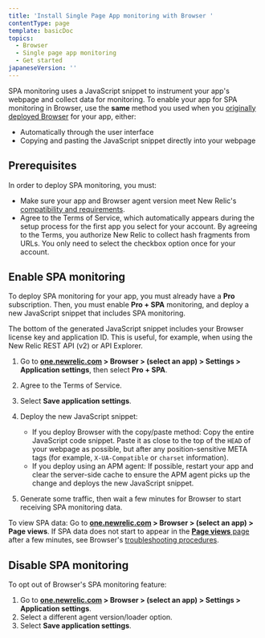 ```yaml
---
title: 'Install Single Page App monitoring with Browser '
contentType: page
template: basicDoc
topics:
  - Browser
  - Single page app monitoring
  - Get started
japaneseVersion: ''
---
```


SPA monitoring uses a JavaScript snippet to instrument your app's webpage and collect data for monitoring. To enable your app for SPA monitoring in Browser, use the **same** method you used when you [originally deployed Browser](/docs/browser/new-relic-browser/installation-configuration/adding-apps-new-relic-browser) for your app, either:

* Automatically through the user interface
* Copying and pasting the JavaScript snippet directly into your webpage

## Prerequisites

In order to deploy SPA monitoring, you must:

* Make sure your app and Browser agent version meet New Relic's [compatibility and requirements](/docs/browser/single-page-app-monitoring/get-started/spa-compatibility-requirements).
* Agree to the Terms of Service, which automatically appears during the setup process for the first app you select for your account. By agreeing to the Terms, you authorize New Relic to collect hash fragments from URLs. You only need to select the checkbox option once for your account.

## Enable SPA monitoring

To deploy SPA monitoring for your app, you must already have a **Pro** subscription. Then, you must enable **Pro + SPA** monitoring, and deploy a new JavaScript snippet that includes SPA monitoring.

<Callout variant="tip">
  The bottom of the generated JavaScript snippet includes your Browser license key and application ID. This is useful, for example, when using the New Relic REST API (v2) or API Explorer.
</Callout>

1. Go to **[one.newrelic.com](https://one.newrelic.com) > Browser > (select an app) > Settings > Application settings**, then select **Pro + SPA**.
2. Agree to the Terms of Service.
3. Select **Save application settings**.
4. Deploy the new JavaScript snippet:

   * If you deploy Browser with the copy/paste method: Copy the entire JavaScript code snippet. Paste it as close to the top of the `HEAD` of your webpage as possible, but after any position-sensitive META tags (for example, `X-UA-Compatible` or `charset` information).
   * If you deploy using an APM agent: If possible, restart your app and clear the server-side cache to ensure the APM agent picks up the change and deploys the new JavaScript snippet.
5. Generate some traffic, then wait a few minutes for Browser to start receiving SPA monitoring data.

To view SPA data: Go to **[one.newrelic.com](https://one.newrelic.com) > Browser > (select an app) > Page views**. If SPA data does not start to appear in the [**Page views** page](/docs/browser/single-page-app-monitoring/browser-ui/view-spa-data-new-relic-browser) after a few minutes, see Browser's [troubleshooting procedures](https://docs.newrelic.com/docs/browser/new-relic-browser/troubleshooting).

## Disable SPA monitoring

To opt out of Browser's SPA monitoring feature:

1. Go to **[one.newrelic.com](https://one.newrelic.com) > Browser > (select an app) > Settings > Application settings**.
2. Select a different agent version/loader option.
3. Select **Save application settings**.
